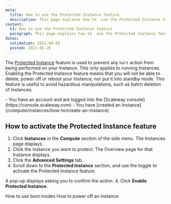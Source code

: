 ```yaml
---
meta:
  title: How to use the Protected Instance feature
  description: This page explains how to  use the Protected Instance feature
content:
  h1: How to use the Protected Instance feature
  paragraph: This page explains how to  use the Protected Instance feature
dates:
  validation: 2022-08-04
  posted: 2021-05-26 
---
```


The [Protected Instance](/compute/instances/concepts#protected-instance) feature is used to prevent any `halt` action from being performed on your Instance. This only applies to running Instances. Enabling the Protected Instance feature means that you will not be able to delete, power off or reboot your Instance, nor put it into standby mode. This feature is useful to avoid hazardous manipulations, such as batch deletion of Instances.

<Macro id="iam-requirements" />

<Message type="requirement">
  - You have an account and are logged into the [Scaleway console](https://console.scaleway.com)
  - You have [created an Instance](/compute/instances/how-to/create-an-instance)
</Message>

## How to activate the Protected Instance feature

1. Click **Instances** in the **Compute** section of the side menu. The Instances page displays.
2. Click the Instance you want to protect. The Overview page for that Instance displays.
3. Click the **Advanced Settings** tab.
4. Scroll down to the **Protected Instance** section, and use the <Icon name="toggle" /> toggle to activate the Protected Instance feature. 
    <Lightbox src="scaleway-protected-instance.webp" alt="" />

  A pop-up displays asking you to confirm the action.
4. Click **Enable Protected Instance**.

<Navigation title="See Also">
  <PreviousButton to="/compute/instances/how-to/use-boot-modes/">How to use boot modes</PreviousButton>
  <NextButton to="/compute/instances/how-to/power-off-instance/">How to power off an Instance</NextButton>
</Navigation>
